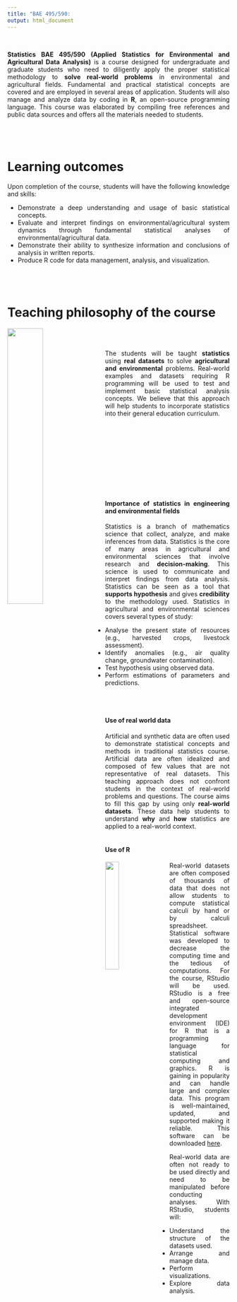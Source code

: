 ```yaml
---
title: "BAE 495/590:                                                              Applied Statistics for Environmental and Agricultural Data Analysis"
output: html_document
---
```


<style>
body {
text-align: justify}
</style>

<br/>

**Statistics BAE 495/590 (Applied Statistics for Environmental and Agricultural Data Analysis)** is a course designed for undergraduate and graduate students who need to diligently apply the proper statistical methodology to **solve real-world problems** in environmental and agricultural fields. Fundamental and practical statistical concepts are covered and are employed in several areas of application. Students will also manage and analyze data by coding in **R**, an open-source programming language. This course was elaborated by compiling free references and public data sources and offers all the materials needed to students. 

<style>
body {
text-align: justify}
</style>

<br/>
--------
# Learning outcomes
Upon completion of the course, students will have the following knowledge and  skills:

* Demonstrate a deep understanding and usage of basic statistical concepts.
* Evaluate and interpret findings on environmental/agricultural system dynamics through
fundamental statistical analyses of environmental/agricultural data.
* Demonstrate their ability to synthesize information and conclusions of analysis in written reports.
* Produce R code for data management, analysis, and visualization.

<br/>
--------
# Teaching philosophy of the course

<link rel="stylesheet" href="styles.css" type="text/css">
<img src="r STAT ENGINEERING.png" style="width:40%; margin-right: 20px" align="left">
<style>
body {
text-align: justify}
</style>

<br/><br/>

The students will be taught **statistics** using **real datasets** to solve  **agricultural and environmental** problems. Real-world examples and datasets requiring R programming will be used to test and implement basic statistical analysis concepts. We believe that this approach will help students to incorporate statistics into their general education curriculum. 

<br/><br/><br/><br/><br/><br/><br/><br/><br/>

#### **Importance of statistics in engineering and environmental fields**

Statistics is a branch of mathematics science that collect, analyze, and make inferences from data. Statistics is the core of many areas in agricultural and environmental sciences that involve research and **decision-making**. This science is used to communicate and interpret findings from data analysis. Statistics can be seen as a tool that **supports hypothesis** and gives **credibility** to the methodology used. Statistics in agricultural and environmental sciences covers several types of study:

* Analyse the present state of resources (e.g., harvested crops, livestock assessment).
* Identify anomalies (e.g., air quality change, groundwater contamination).
* Test hypothesis using observed data.
* Perform estimations of parameters and predictions.
 
 
<br/><br/>

#### **Use of real world data**

Artificial and synthetic data are often used to demonstrate statistical concepts and methods in traditional statistics course. Artificial data are often idealized and composed of few values that are not representative of real datasets. This teaching approach does not confront students in the context of real-world problems and questions. The course aims to fill this gap by using only **real-world datasets**. These data help students to understand **why** and **how** statistics are applied to a real-world context. 
<br/><br/>

#### **Use of R**

<img src="Rlogo.png" style="width:25%; margin-right: 20px" align="left">

Real-world datasets are often composed of thousands of data that does not allow students to compute statistical calculi by hand or by calculi spreadsheet. Statistical software was developed to decrease the computing time and the tedious of computations. For the course, RStudio will be used. RStudio is a free and open-source integrated development environment (IDE) for R that is a programming language for statistical computing and graphics. R is gaining in popularity and can handle large and complex data. This program is well-maintained, updated, and supported making it reliable.  This software can be downloaded [here](https://www.rstudio.com/products/RStudio/).

Real-world data are often not ready to be used directly and need to be manipulated before conducting analyses. With RStudio, students will:

* Understand the structure of the datasets used.
* Arrange and manage data.
* Perform visualizations.
* Explore data analysis.



<br/><br/>

